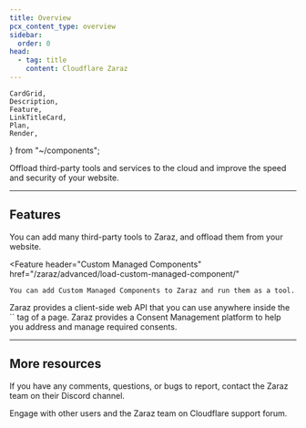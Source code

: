 ```yaml
---
title: Overview
pcx_content_type: overview
sidebar:
  order: 0
head:
  - tag: title
    content: Cloudflare Zaraz
---
```


	CardGrid,
	Description,
	Feature,
	LinkTitleCard,
	Plan,
	Render,
} from "~/components";

<Description>

Offload third-party tools and services to the cloud and improve the speed and security of your website.

</Description>

<Plan id="zaraz.zaraz.properties.availability.summary" />

<Render file="zaraz-definition" />

---

## Features

<Feature header="Third-party tools" href="/zaraz/get-started/">
	You can add many third-party tools to Zaraz, and offload them from your
	website.
</Feature>

<Feature
	header="Custom Managed Components"
	href="/zaraz/advanced/load-custom-managed-component/"
>
	You can add Custom Managed Components to Zaraz and run them as a tool.
</Feature>

<Feature header="Web API" href="/zaraz/web-api/">
Zaraz provides a client-side web API that you can use anywhere inside the `<body>` tag of a page.
</Feature>

<Feature header="Consent management" href="/zaraz/consent-management/">
	Zaraz provides a Consent Management platform to help you address and manage
	required consents.
</Feature>

---

## More resources

<CardGrid>

<LinkTitleCard title="Discord Channel" href="https://discord.cloudflare.com" icon="discord">

If you have any comments, questions, or bugs to report, contact the Zaraz team on their Discord channel.

</LinkTitleCard>

<LinkTitleCard title="Community Forum" href="https://community.cloudflare.com/c/developers/zaraz/67" icon="open-book">

Engage with other users and the Zaraz team on Cloudflare support forum.

</LinkTitleCard>

</CardGrid>
